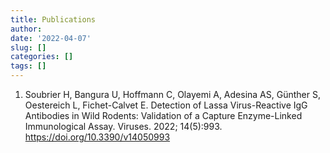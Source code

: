 ```yaml
---
title: Publications
author:
date: '2022-04-07'
slug: []
categories: []
tags: [] 
---
```


<html>  
<link rel="stylesheet" href="/css/custom_publications.css" />
</html>

1. <span class="authors">Soubrier H, Bangura U, Hoffmann C, Olayemi A, Adesina AS, Günther S, Oestereich L, Fichet-Calvet E.</span> <span class="title">Detection of Lassa Virus-Reactive IgG Antibodies in Wild Rodents: Validation of a Capture Enzyme-Linked Immunological Assay. </span> <span class="journal">Viruses. 2022; 14(5):993</span>. <a href="https://www.mdpi.com/1999-4915/14/5/993/htm" class="doi">https://doi.org/10.3390/v14050993 </a> 

